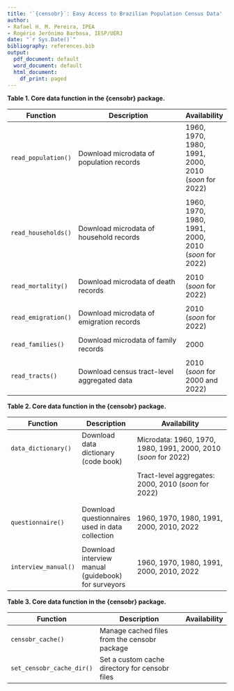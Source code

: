 ```yaml
---
title: '`{censobr}`: Easy Access to Brazilian Population Census Data'
author:
- Rafael H. M. Pereira, IPEA
- Rogério Jerônimo Barbosa, IESP/UERJ
date: "`r Sys.Date()`"
bibliography: references.bib
output:
  pdf_document: default
  word_document: default
  html_document:
    df_print: paged
---
```




**Table 1. Core data function in the {censobr} package.**

| Function           | Description                                | Availability |
|--------------------|--------------------------------------------|--------------|
| `read_population()`| Download microdata of population records   |1960, 1970, 1980, 1991, 2000, 2010 (*soon* for 2022)|
|                    |                                            |              |
| `read_households()`| Download microdata of household records    |1960, 1970, 1980, 1991, 2000, 2010 (*soon* for 2022)|
|                    |                                            |              |
| `read_mortality()` | Download microdata of death records        |2010 (*soon* for 2022)|
|                    |                                            |              |
| `read_emigration()`| Download microdata of emigration records   |2010 (*soon* for 2022)|
|                    |                                            |              |
| `read_families()`  | Download microdata of family records       | 2000 |
|                    |                                            |              |
| `read_tracts()`    | Download census tract-level aggregated data|2010 (*soon* for 2000 and 2022)|


**Table 2. Core data function in the {censobr} package.**

| Function            | Description          | Availability                                           |
|---------------------|----------------------|--------------------------------------------------------|
| `data_dictionary()` | Download data dictionary (code book)  | Microdata: 1960, 1970, 1980, 1991, 2000, 2010 (*soon* for 2022)|
|                     |                      |                                                        |
|                     |                      | Tract-level aggregates: 2000, 2010 (*soon* for 2022)   |
|                     |                      |                                                        |
|                     |                      |                                                        |
| `questionnaire()`   | Download questionnaires used in data collection       | 1960, 1970, 1980, 1991, 2000, 2010, 2022|
|                     |                      |                                                        |
| `interview_manual()`| Download interview manual (guidebook) for surveyors | 1960, 1970, 1980, 1991, 2000, 2010, 2022|




**Table 3. Core data function in the {censobr} package.**

| Function                 | Description                                                | Availability |
|--------------------------|------------------------------------------------------------|--------------|
| `censobr_cache()`        | Manage cached files from the censobr package               |              |
| `set_censobr_cache_dir()`| Set a custom cache directory for censobr files             |              |

